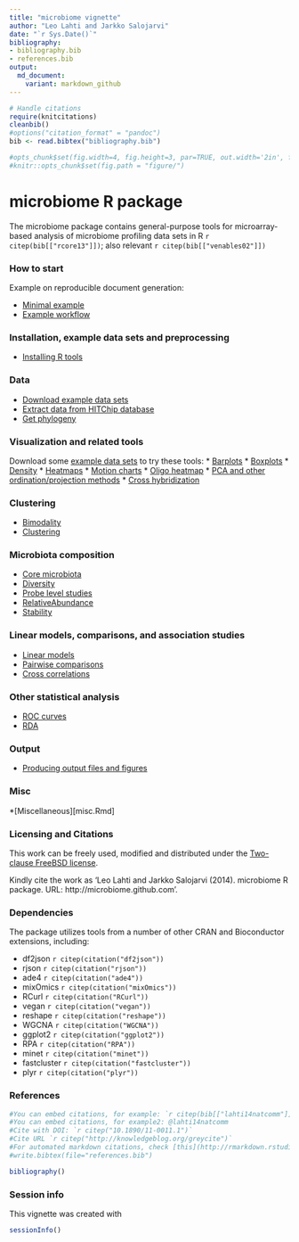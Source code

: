 ```yaml
---
title: "microbiome vignette"
author: "Leo Lahti and Jarkko Salojarvi"
date: "`r Sys.Date()`"
bibliography: 
- bibliography.bib
- references.bib
output: 
  md_document:
    variant: markdown_github
---
```

<!--
  %\VignetteEngine{knitr::rmarkdown}
  %\VignetteIndexEntry{microbiome tutorial}
  %\usepackage[utf8]{inputenc}
-->

```r
# Handle citations
require(knitcitations)
cleanbib()
#options("citation_format" = "pandoc")
bib <- read.bibtex("bibliography.bib")

#opts_chunk$set(fig.width=4, fig.height=3, par=TRUE, out.width='2in', fig.pos='H')
#knitr::opts_chunk$set(fig.path = "figure/")
```


microbiome R package
===========

The microbiome package contains general-purpose tools for microarray-based analysis of microbiome profiling data sets in R `r citep(bib[["rcore13"]])`; also relevant `r citep(bib[["venables02"]])`


### How to start 

Example on reproducible document generation:  

 * [Minimal example](Template.md)  
 * [Example workflow](Atlas.md)

### Installation, example data sets and preprocessing
* [Installing R tools](Installation.md)

### Data
* [Download example data sets](Data.md)
* [Extract data from HITChip database](https://github.com/microbiome/HITChipDB/blob/master/vignettes/vignette.md)
* [Get phylogeny](Phylogeny.md)

### Visualization and related tools

Download some [example data sets](Data.md) to try these tools:
* [Barplots](Barplots.md)
* [Boxplots](Boxplots.md)
* [Density](Density.md)
* [Heatmaps](Heatmap.md)
* [Motion charts](Motionchart.md)
* [Oligo heatmap](Oligoheatmap.md)
* [PCA and other ordination/projection methods](PCA.md)
* [Cross hybridization](Crosshyb.md)

### Clustering 
* [Bimodality](Bimodality.md)
* [Clustering](Clustering.md)

### Microbiota composition
* [Core microbiota](Core.md)
* [Diversity](Diversity.md)
* [Probe level studies](Probelevel.md)
* [RelativeAbundance](RelativeAbundance.md)
* [Stability](Stability.md)

### Linear models, comparisons, and association studies
* [Linear models](limma.md)
* [Pairwise comparisons](Comparisons.md)
* [Cross correlations](Crosscorrelation.md)

### Other statistical analysis
* [ROC curves](ROC.md)
* [RDA](RDA.md)

### Output
* [Producing output files and figures](Output.md)

### Misc
*[Miscellaneous][misc.Rmd]

### Licensing and Citations

This work can be freely used, modified and distributed under the 
[Two-clause FreeBSD license](http://en.wikipedia.org/wiki/BSD\_licenses).

Kindly cite the work as 'Leo Lahti and Jarkko Salojarvi
(2014). microbiome R package. URL: http://microbiome.github.com'.


### Dependencies

The package utilizes tools from a number of other CRAN and
Bioconductor extensions, including:

 * df2json `r citep(citation("df2json"))`
 * rjson `r citep(citation("rjson"))`
 * ade4 `r citep(citation("ade4"))`
 * mixOmics `r citep(citation("mixOmics"))`
 * RCurl `r citep(citation("RCurl"))`
 * vegan `r citep(citation("vegan"))`
 * reshape `r citep(citation("reshape"))`
 * WGCNA `r citep(citation("WGCNA"))`
 * ggplot2 `r citep(citation("ggplot2"))`
 * RPA `r citep(citation("RPA"))`
 * minet `r citep(citation("minet"))`
 * fastcluster `r citep(citation("fastcluster"))`
 * plyr `r citep(citation("plyr"))`


### References

```r
#You can embed citations, for example: `r citep(bib[["lahti14natcomm"]])`
#You can embed citations, for example2: @lahti14natcomm
#Cite with DOI: `r citep("10.1890/11-0011.1")`
#Cite URL `r citep("http://knowledgeblog.org/greycite")`
#For automated markdown citations, check [this](http://rmarkdown.rstudio.com/authoring_bibliographies_and_citations.html), [this](https://github.com/cboettig/knitcitations), and [this](http://www.carlboettiger.info/2012/03/24/citations-in-markdown-using-knitr.html). 
#write.bibtex(file="references.bib")
```

```r
bibliography()
```

### Session info

This vignette was created with

```r
sessionInfo()
```




